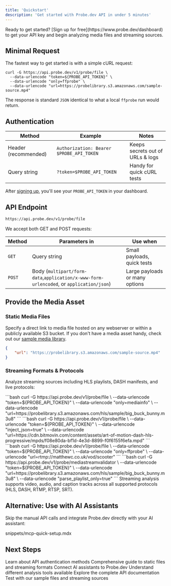 ```yaml
---
title: 'Quickstart'
description: 'Get started with Probe.dev API in under 5 minutes'
---
```


<Note>
Ready to get started? [Sign up for free](https://www.probe.dev/dashboard) to get your API key and begin analyzing media files and streaming sources.
</Note>

## Minimal Request

The fastest way to get started is with a simple cURL request:

```curl
curl -G https://api.probe.dev/v1/probe/file \
  --data-urlencode "token=${PROBE_API_TOKEN}" \
  --data-urlencode "only=ffprobe" \
  --data-urlencode "url=https://probelibrary.s3.amazonaws.com/sample-source.mp4"
```

The response is standard `JSON` identical to what a local `ffprobe` run would return.

## Authentication

| **Method**           | **Example**                              | **Notes**                        |
| -------------------- | ---------------------------------------- | -------------------------------- |
| Header (recommended) | `Authorization: Bearer $PROBE_API_TOKEN` | Keeps secrets out of URLs & logs |
| Query string         | `?token=$PROBE_API_TOKEN`                | Handy for quick cURL tests       |

After [signing up](https://www.probe.dev/dashboard), you'll see your `PROBE_API_TOKEN` in your dashboard.

## API Endpoint

```bash
https://api.probe.dev/v1/probe/file
```

We accept both GET and POST requests:

| **Method** | **Parameters in**                                                                       | **Use when**                   |
| ---------- | --------------------------------------------------------------------------------------- | ------------------------------ |
| `GET`      | Query string                                                                            | Small payloads, quick tests    |
| `POST`     | Body (`multipart/form-data`,`application/x-www-form-urlencoded`, or `application/json`) | Large payloads or many options |

## Provide the Media Asset

### Static Media Files

Specify a direct link to media file hosted on any webserver or within a publicly available S3 bucket. If you don't have a media asset handy, check out our [sample media library](/reference/sample-media-library).

```json
{
    "url": "https://probelibrary.s3.amazonaws.com/sample-source.mp4"
}
```

### Streaming Formats & Protocols

Analyze streaming sources including HLS playlists, DASH manifests, and live protocols:

<Tabs>
<Tab title="HLS Playlist">
```bash
curl -G https://api.probe.dev/v1/probe/file \
  --data-urlencode "token=${PROBE_API_TOKEN}" \
  --data-urlencode "only=mediainfo" \
  --data-urlencode "url=https://probelibrary.s3.amazonaws.com/hls/sample/big_buck_bunny.m3u8"
```
</Tab>

<Tab title="DASH Manifest">
```bash
curl -G https://api.probe.dev/v1/probe/file \
  --data-urlencode "token=${PROBE_API_TOKEN}" \
  --data-urlencode "inject_json=true" \
  --data-urlencode "url=https://cdn.bitmovin.com/content/assets/art-of-motion-dash-hls-progressive/mpds/f08e80da-bf1d-4e3d-8899-f0f6155f6efa.mpd"
```
</Tab>

<Tab title="RTMP Stream">
```bash
curl -G https://api.probe.dev/v1/probe/file \
  --data-urlencode "token=${PROBE_API_TOKEN}" \
  --data-urlencode "only=ffprobe" \
  --data-urlencode "url=rtmp://matthewc.co.uk/vod/scooter"
```
</Tab>

<Tab title="HLS Validation">
```bash
curl -G https://api.probe.dev/v1/probe/mediastreamvalidator \
  --data-urlencode "token=${PROBE_API_TOKEN}" \
  --data-urlencode "url=https://probelibrary.s3.amazonaws.com/hls/sample/big_buck_bunny.m3u8" \
  --data-urlencode "parse_playlist_only=true"
```
</Tab>
</Tabs>

<Info>
Streaming analysis supports video, audio, and caption tracks across all supported protocols (HLS, DASH, RTMP, RTSP, SRT).
</Info>

## Alternative: Use with AI Assistants

Skip the manual API calls and integrate Probe.dev directly with your AI assistant:

<snippets>snippets/mcp-quick-setup.mdx</snippets>

## Next Steps

<CardGroup cols={2}>
  <Card
    title="Authentication Guide"
    icon="key"
    href="/authentication"
  >
    Learn about API authentication methods
  </Card>
  <Card
    title="Media Sources"
    icon="link"
    href="/guides/media-sources"
  >
    Comprehensive guide to static files and streaming formats
  </Card>
  <Card
    title="MCP Integration"
    icon="plug"
    href="/guides/mcp-integration"
  >
    Connect AI assistants to Probe.dev
  </Card>
  <Card
    title="Report Types"
    icon="chart-bar"
    href="/guides/report-types"
  >
    Understand different analysis tools available
  </Card>
  <Card
    title="API Reference"
    icon="code"
    href="/api-reference/introduction"
  >
    Explore the complete API documentation
  </Card>
  <Card
    title="Sample Library"
    icon="video"
    href="/reference/sample-media-library"
  >
    Test with our sample files and streaming sources
  </Card>
</CardGroup>
